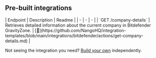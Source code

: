 
## Pre-built integrations

<AccordionGroup>


<Accordion title="Company">
| Endpoint | Description | Readme |
| - | - | - |
| `GET /company-details` | Retrieves detailed information about the current company in Bitdefender GravityZone. | [🔗](https://github.com/NangoHQ/integration-templates/blob/main/integrations/bitdefender/actions/get-company-details.md) |
</Accordion>

</AccordionGroup>

<Tip>Not seeing the integration you need? [Build your own](https://docs.nango.dev/guides/platform/functions) independently.</Tip>
